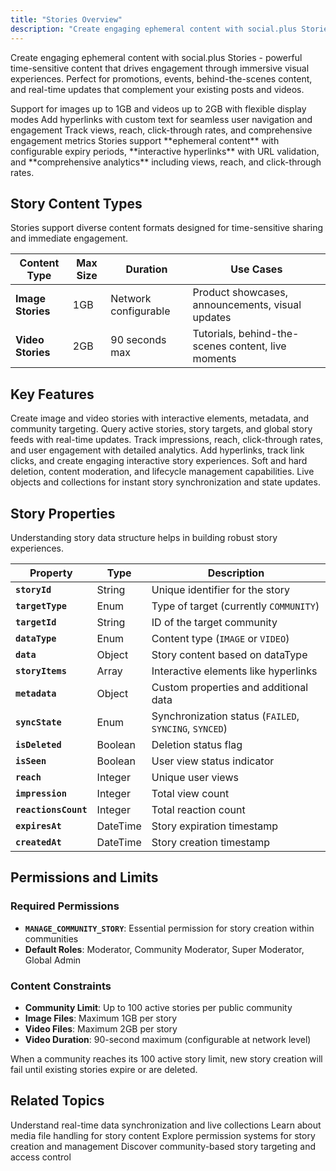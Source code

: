```yaml
---
title: "Stories Overview"
description: "Create engaging ephemeral content with social.plus Stories - images, videos, and interactive elements with comprehensive analytics and real-time updates"
---
```


Create engaging ephemeral content with social.plus Stories - powerful time-sensitive content that drives engagement through immersive visual experiences. Perfect for promotions, events, behind-the-scenes content, and real-time updates that complement your existing posts and videos.

<CardGroup cols={3}>
  <Card title="Rich Media Content" icon="image">
    Support for images up to 1GB and videos up to 2GB with flexible display modes
  </Card>
  <Card title="Interactive Elements" icon="link">
    Add hyperlinks with custom text for seamless user navigation and engagement
  </Card>
  <Card title="Real-time Analytics" icon="chart-line">
    Track views, reach, click-through rates, and comprehensive engagement metrics
  </Card>
</CardGroup>

<Info>
Stories support **ephemeral content** with configurable expiry periods, **interactive hyperlinks** with URL validation, and **comprehensive analytics** including views, reach, and click-through rates.
</Info>

## Story Content Types

Stories support diverse content formats designed for time-sensitive sharing and immediate engagement.

| Content Type | Max Size | Duration | Use Cases |
|--------------|----------|----------|-----------|
| **Image Stories** | 1GB | Network configurable | Product showcases, announcements, visual updates |
| **Video Stories** | 2GB | 90 seconds max | Tutorials, behind-the-scenes content, live moments |

## Key Features

<CardGroup cols={2}>
  <Card title="Story Creation" icon="plus">
    Create image and video stories with interactive elements, metadata, and community targeting.
  </Card>
  
  <Card title="Story Retrieval" icon="magnifying-glass">
    Query active stories, story targets, and global story feeds with real-time updates.
  </Card>
  
  <Card title="Analytics & Tracking" icon="chart-bar">
    Track impressions, reach, click-through rates, and user engagement with detailed analytics.
  </Card>
  
  <Card title="Interactive Features" icon="link">
    Add hyperlinks, track link clicks, and create engaging interactive story experiences.
  </Card>
  
  <Card title="Content Management" icon="trash">
    Soft and hard deletion, content moderation, and lifecycle management capabilities.
  </Card>
  
  <Card title="Real-time Updates" icon="bolt">
    Live objects and collections for instant story synchronization and state updates.
  </Card>
</CardGroup>

## Story Properties

Understanding story data structure helps in building robust story experiences.

| Property | Type | Description |
|----------|------|-------------|
| **`storyId`** | String | Unique identifier for the story |
| **`targetType`** | Enum | Type of target (currently `COMMUNITY`) |
| **`targetId`** | String | ID of the target community |
| **`dataType`** | Enum | Content type (`IMAGE` or `VIDEO`) |
| **`data`** | Object | Story content based on dataType |
| **`storyItems`** | Array | Interactive elements like hyperlinks |
| **`metadata`** | Object | Custom properties and additional data |
| **`syncState`** | Enum | Synchronization status (`FAILED`, `SYNCING`, `SYNCED`) |
| **`isDeleted`** | Boolean | Deletion status flag |
| **`isSeen`** | Boolean | User view status indicator |
| **`reach`** | Integer | Unique user views |
| **`impression`** | Integer | Total view count |
| **`reactionsCount`** | Integer | Total reaction count |
| **`expiresAt`** | DateTime | Story expiration timestamp |
| **`createdAt`** | DateTime | Story creation timestamp |

## Permissions and Limits

### Required Permissions
- **`MANAGE_COMMUNITY_STORY`**: Essential permission for story creation within communities
- **Default Roles**: Moderator, Community Moderator, Super Moderator, Global Admin

### Content Constraints
- **Community Limit**: Up to 100 active stories per public community
- **Image Files**: Maximum 1GB per story
- **Video Files**: Maximum 2GB per story
- **Video Duration**: 90-second maximum (configurable at network level)

<Warning>
When a community reaches its 100 active story limit, new story creation will fail until existing stories expire or are deleted.
</Warning>

## Related Topics

<CardGroup cols={2}>
  <Card title="Live Objects" href="../../core-concepts/realtime-communication/live-objects-collections" icon="bolt">
    Understand real-time data synchronization and live collections
  </Card>
  <Card title="File Upload" href="../../core-concepts/content-handling/file-upload" icon="upload">
    Learn about media file handling for story content
  </Card>
  <Card title="User Permissions" href="../../core-concepts/user-management/user-permissions" icon="shield">
    Explore permission systems for story creation and management
  </Card>
  <Card title="Community Management" href="../communities/overview" icon="users">
    Discover community-based story targeting and access control
  </Card>
</CardGroup>
